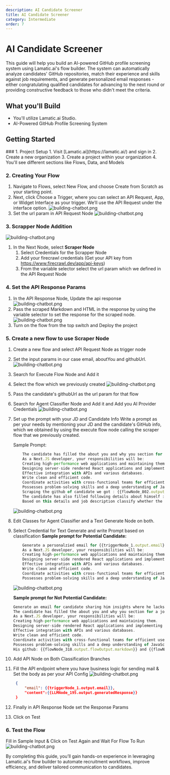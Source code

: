 ```yaml
---
description: AI Candidate Screener
title: AI Candidate Screener
category: Intermediate
order: 7
---
```


# AI Candidate Screener

This guide will help you build an AI-powered GitHub profile screening system using Lamatic.ai's flow builder. The system can automatically analyze candidates' GitHub repositories, match their experience and skills against job requirements, and generate personalized email responses - either congratulating qualified candidates for advancing to the next round or providing constructive feedback to those who didn't meet the criteria.

## What you'll Build

- You'll utilize Lamatic.ai Studio.
- AI-Powered GitHub Profile Screening System

## Getting Started

<Steps>
### 1. Project Setup
1. Visit [Lamatic.ai](https://lamatic.ai/) and sign in
2. Create a new organization
3. Create a project within your organization
4. You'll see different sections like Flows, Data, and Models

### 2. Creating Your Flow

1. Navigate to Flows, select New Flow, and choose Create from Scratch as your starting point.
1. Next, click Choose a Trigger, where you can select an API Request, App, or Widget Interface as your trigger. We’ll use the API Request under the interface option.
   ![building-chatbot.png](./img/ai-candidate/1.png)
1. Set the url param in API Request Node
   ![building-chatbot.png](./img/ai-candidate/2.png)

### 3. Scrapper Node Addition

![building-chatbot.png](./img/ai-candidate/3.png)

1. In the Next Node, select **Scraper Node**
   1. Select Credentials for the Scrapper Node
   1. Add your firecrawl credentials (Get your API key from https://www.firecrawl.dev/app/api-keys)
   1. From the variable selector select the url param which we defined in the API Request Node

### 4. Set the API Response Params

1. In the API Response Node, Update the api response
   ![building-chatbot.png](./img/ai-candidate/4.png)
1. Pass the scraped Markdown and HTML in the response by using the variable selector to set the response for the scraped node.
   ![building-chatbot.png](./img/ai-candidate/5.png)
1. Turn on the flow from the top switch and Deploy the project

### 5. Create a new flow to use Scraper Node

1. Create a new flow and select API Request Node as trigger node
1. Set the input params in our case email, aboutYou and githubUrl.
   ![building-chatbot.png](./img/ai-candidate/6.png)
1. Search for Execute Flow Node and Add it
1. Select the flow which we previously created
   ![building-chatbot.png](./img/ai-candidate/7.png)
1. Pass the candidate's githubUrl as the url param for that flow
1. Search for Agent Classifier Node and Add it and Add you AI Provider Credentials
   ![building-chatbot.png](./img/ai-candidate/8.png)
1. Set up the prompt with your JD and Candidate Info
   Write a prompt as per your needs by mentioning your JD and the candidate's GitHub info, which we obtained by using the execute flow node calling the scraper flow that we previously created.

   Sample Prompt:

   ```js
       The candidate has filled the about you and why you section for a job recruitment with job description as follows To recruit the best candidates for the Next.js developer’s role, it is vital to adequately list the required experience and duties. The expectations for the given position may vary, as they may be expanded depending on the role, in other words, entry-level, mid-level, or senior Next.js developer’s position. Thus, a precise enumeration of job responsibilities and qualifications will help ensure that the applicants meet the job requirements for the Next.js developer role to a greater extent.
       As a Next.JS developer, your responsibilities will be:
       Creating high-performance web applications and maintaining them.
       Designing server-side rendered React applications and implementing optimized client-side rendering.
       Effective integration with APIs and various databases.
       Write clean and efficient code.
       Coordinate activities with cross-functional teams for efficient user experiences.
       Possesses problem-solving skills and a deep understanding of JavaScript and React framework.
       Scraping the github of candidate we got : {{flowNode_802.output.flowOutput.markdown}}
       The candidate has also filled following details about himself :{{triggerNode_1.output.aboutYou}}
       Based on this details and job description classify whether the candidate is potential candidate or not at the moment
   ```

   ![building-chatbot.png](./img/ai-candidate/9.png)

1. Edit Classes for Agent Classifier and a Text Generate Node on both.
1. Select Credential for Text Generate and write Prompt based on classification
   **Sample prompt for Potential Candidate:**

   ```js
       Generate a personalzied email for {{triggerNode_1.output.email}} telling him that he alligs with our jd and we liked his github Profile
       As a Next.JS developer, your responsibilities will be:
       Creating high-performance web applications and maintaining them.
       Designing server-side rendered React applications and implementing optimized client-side rendering.
       Effective integration with APIs and various databases.
       Write clean and efficient code.
       Coordinate activities with cross-functional teams for efficient user experiences.
       Possesses problem-solving skills and a deep understanding of JavaScript and React framework.
   ```

   ![building-chatbot.png](./img/ai-candidate/10.png)

   **Sample prompt for Not Potential Candidate:**

   ```js
   Generate an email for candidate sharing him insights where he lacks based on our jd:
   The candidate has filled the about you and why you section for a job recruitment with job description as follows To recruit the best candidates for the Next.js developer’s role, it is vital to adequately list the required experience and duties. The expectations for the given position may vary, as they may be expanded depending on the role, in other words, entry-level, mid-level, or senior Next.js developer’s position. Thus, a precise enumeration of job responsibilities and qualifications will help ensure that the applicants meet the job requirements for the Next.js developer role to a greater extent.
   As a Next.JS developer, your responsibilities will be:
   Creating high-performance web applications and maintaining them.
   Designing server-side rendered React applications and implementing optimized client-side rendering.
   Effective integration with APIs and various databases.
   Write clean and efficient code.
   Coordinate activities with cross-functional teams for efficient user experiences.
   Possesses problem-solving skills and a deep understanding of JavaScript and React framework.
   His github: {{flowNode_318.output.flowOutput.markdown}} and {{flowNode_318.output.flowOutput.html}}
   ```

1. Add API Node on Both Classification Branches
1. Fill the API endpoint where you have business logic for sending mail & Set the body as per your API Config
   ![building-chatbot.png](./img/ai-candidate/11.png)

   ```JSON
    {
        "email": {{triggerNode_1.output.email}},
        "content":{{LLMNode_195.output.generatedResponse}}
    }
   ```

1. Finally in API Response Node set the Response Params
1. Click on Test

### 6. Test the Flow

Fill in Sample Input & Click on Test Again and Wait For Flow To Run
![building-chatbot.png](./img/ai-candidate/12.png)

</Steps>

By completing this guide, you’ll gain hands-on experience in leveraging Lamatic.ai's flow builder to automate recruitment workflows, improve efficiency, and deliver tailored communication to candidates.
